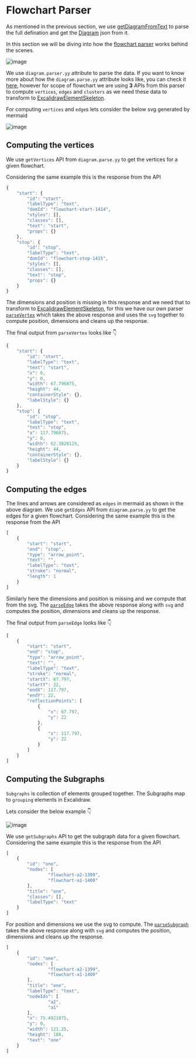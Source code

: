 # Flowchart Parser

As mentioned in the previous section, we use [getDiagramFromText](https://github.com/mermaid-js/mermaid/blob/00d06c7282a701849793680c1e97da1cfdfcce62/packages/mermaid/src/Diagram.ts#L80) to parse the full defination and get the [Diagram](https://github.com/mermaid-js/mermaid/blob/00d06c7282a701849793680c1e97da1cfdfcce62/packages/mermaid/src/Diagram.ts#L15) json from it.

In this section we will be diving into how the [flowchart parser](https://github.com/excalidraw/mermaid-to-excalidraw/blob/master/src/parser/flowchart.ts#L256) works behind the scenes.

![image](https://github.com/excalidraw/excalidraw/assets/11256141/dc566543-df5e-4376-9782-7903e603ebc1)


We use `diagram.parser.yy` attribute to parse the data. If you want to know more about how the `diagram.parse.yy` attribute looks like, you can check it [here](https://github.com/mermaid-js/mermaid/blob/00d06c7282a701849793680c1e97da1cfdfcce62/packages/mermaid/src/diagrams/flowchart/flowDb.js#L768), however for scope of flowchart we are using **3** APIs from this parser to compute `vertices`, `edges` and `clusters` as we need these data to transform to [ExcalidrawElementSkeleton](https://github.com/excalidraw/excalidraw/blob/master/src/data/transform.ts#L133C13-L133C38).


For computing `vertices` and `edge`s lets consider the below svg generated by mermaid

![image](https://github.com/excalidraw/excalidraw/assets/11256141/d7013305-0b90-4fa0-a66e-b4f4604ad0b2)


## Computing the vertices

We use `getVertices` API from `diagram.parse.yy` to get the vertices for a given flowchart.

Considering the same example this is the response from the API

```js
{
	"start": {
		"id": "start",
		"labelType": "text",
		"domId": "flowchart-start-1414",
		"styles": [],
		"classes": [],
		"text": "start",
		"props": {}
	},
	"stop": {
		"id": "stop",
		"labelType": "text",
		"domId": "flowchart-stop-1415",
		"styles": [],
		"classes": [],
		"text": "stop",
		"props": {}
	}
}
```
The dimensions and position is missing in this response and we need that to transform to [ExcalidrawElementSkeleton](https://github.com/excalidraw/excalidraw/blob/master/src/data/transform.ts#L133C13-L133C38), for this we have our own parser [`parseVertex`](https://github.com/excalidraw/mermaid-to-excalidraw/blob/master/src/parseMermaid.ts#L178) which takes the above response and uses the `svg` together to compute position, dimensions and cleans up the response.

 The final output from `parseVertex` looks like :point_down:

```js
{
	"start": {
		"id": "start",
		"labelType": "text",
		"text": "start",
		"x": 0,
		"y": 0,
		"width": 67.796875,
		"height": 44,
		"containerStyle": {},
		"labelStyle": {}
	},
	"stop": {
		"id": "stop",
		"labelType": "text",
		"text": "stop",
		"x": 117.796875,
		"y": 0,
		"width": 62.3828125,
		"height": 44,
		"containerStyle": {},
		"labelStyle": {}
	}
}
```


## Computing the edges

The lines and arrows are considered as `edges` in mermaid as shown in the above diagram.
We use `getEdges` API from `diagram.parse.yy` to get the edges for a given flowchart.
Considering the same example this is the response from the API

```js
[
	{
		"start": "start",
		"end": "stop",
		"type": "arrow_point",
		"text": "",
		"labelType": "text",
		"stroke": "normal",
		"length": 1
	}
]
```

Similarly here the dimensions and position is missing and we compute that from the svg. The [`parseEdge`](https://github.com/excalidraw/mermaid-to-excalidraw/blob/master/src/parseMermaid.ts#L245) takes the above response along with `svg` and computes the position, dimensions and cleans up the response.

 The final output from `parseEdge` looks like :point_down:

```js
[
	{
		"start": "start",
		"end": "stop",
		"type": "arrow_point",
		"text": "",
		"labelType": "text",
		"stroke": "normal",
		"startX": 67.797,
		"startY": 22,
		"endX": 117.797,
		"endY": 22,
		"reflectionPoints": [
			{
				"x": 67.797,
				"y": 22
			},
			{
				"x": 117.797,
				"y": 22
			}
		]
	}
]
```
## Computing the Subgraphs

`Subgraphs` is collection of elements grouped together. The Subgraphs map to `grouping` elements in Excalidraw.

Lets consider the below example :point_down:

![image](https://github.com/excalidraw/excalidraw/assets/11256141/5243ce4c-beaa-43d2-812a-0577b0a574d7)

We use `getSubgraphs` API to get the subgraph data for a given flowchart.
Considering the same example this is the response from the API

```js
[
	{
		"id": "one",
		"nodes": [
				"flowchart-a2-1399",
				"flowchart-a1-1400"
		],
		"title": "one",
		"classes": [],
		"labelType": "text"
	}
]
```

For position and dimensions we use the svg to compute. The [`parseSubgraph`](https://github.com/excalidraw/mermaid-to-excalidraw/blob/master/src/parseMermaid.ts#L139) takes the above response along with `svg` and computes the position, dimensions and cleans up the response.


```js
[
	{
		"id": "one",
		"nodes": [
				"flowchart-a2-1399",
				"flowchart-a1-1400"
		],
		"title": "one",
		"labelType": "text",
		"nodeIds": [
				"a2",
				"a1"
		],
		"x": 75.4921875,
		"y": 0,
		"width": 121.25,
		"height": 188,
		"text": "one"
	}
]
```